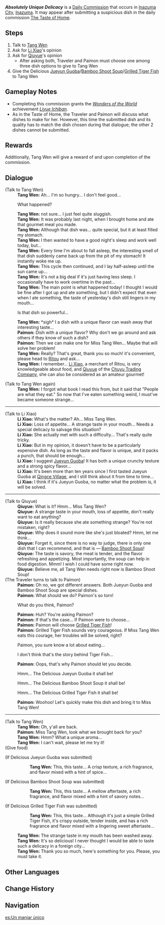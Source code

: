 {{Quest Infobox
|id            = 22025
|type          = Commission
|image         = Commission Absolutely Unique Delicacy.png
|npc           = Tang Wen
|description   = 
|startLocation = [[Inazuma City]], [[Inazuma]]
|region        = Inazuma
|area          = Narukami Island
|subarea       = Inazuma City
|prev          = The Taste of Home
|characters    = Li Xiao; Paimon; Qiuyue; Tang Wen; Traveler
|other         = 
* AR-Dependent Rewards
* Additional Rewards:
{{Card|Fish|5}}
{{Card|Rice|10}}
* Completing this commission grants the achievement [[Liyue Ichiban]]
}}
'''''Absolutely Unique Delicacy''''' is a [[Daily Commission]] that occurs in [[Inazuma City]], [[Inazuma]]. It may appear after submitting a suspicious dish in the daily commission [[The Taste of Home]].

==Steps==
# Talk to [[Tang Wen]]
# Ask for [[Li Xiao]]'s opinion
# Ask for [[Qiuyue]]'s opinion
#*After asking both, Traveler and Paimon must choose one among three dish options to give to Tang Wen
# Give the Delicious [[Jueyun Guoba]]/[[Bamboo Shoot Soup]]/[[Grilled Tiger Fish]] to Tang Wen

==Gameplay Notes==
* Completing this commission grants the ''[[Wonders of the World]]'' achievement ''[[Liyue Ichiban]]''.
* As in the Taste of Home, the Traveler and Paimon will discuss what dishes to make for her. However, this time the submitted dish and its quality has to match the dish chosen during that dialogue; the other 2 dishes cannot be submitted.

==Rewards==
{{Commission Rewards|full}}

Additionally, Tang Wen will give a reward of {{Item|Fish|20|x=5}} and {{Item|Rice|20|x=10}} upon completion of the commission.

==Dialogue==
{{Quest Description|[[Tang Wen]] seems to have lost her appetite after eating something strange...}}
{{Dialogue start}}
;(Talk to Tang Wen)
:'''Tang Wen:''' Ah... I'm so hungry... I don't feel good...
:{{DIcon}} What happened?
:'''Tang Wen:''' {{not a typo|I-I'm}} not sure... I just feel quite sluggish.
:'''Tang Wen:''' It was probably last night, when I brought home and ate that gourmet meal you made.
:'''Tang Wen:''' Although that dish was... quite special, but it at least filled my stomach.
:'''Tang Wen:''' I then wanted to have a good night's sleep and work well today, but...
:'''Tang Wen:''' Every time I'm about to fall asleep, the interesting smell of that dish suddenly came back up from the pit of my stomach! It instantly woke me up.
:'''Tang Wen:''' This cycle then continued, and I lay half-asleep until the sun came up...
:'''Tang Wen:''' It's not a big deal if it's just having less sleep. I occasionally have to work overtime in the past...
:'''Tang Wen:''' The main point is what happened today! I thought I would be fine after I got up and ate something, but I didn't expect that even when I ate something, the taste of yesterday's dish still lingers in my mouth...
:{{DIcon}} Is that dish so powerful...
:'''Tang Wen:''' *sigh* I {{not a typo|think...only}} a dish with a unique flavor can wash away that interesting taste...
:'''Paimon:''' Dish with a unique flavor? Why don't we go around and ask others if they know of such a dish?
:'''Paimon:''' Then we can make one for Miss Tang Wen... Maybe that will solve her problem!
:'''Tang Wen:''' Really? That's great, thank you so much! {{not a typo|If-if}} it's convenient, please head to [[Ritou]] and ask...
:'''Tang Wen:''' I remember... [[Li Xiao]], a merchant of Ritou, is very knowledgeable about food, and [[Qiuyue]] of the [[Chuyu Trading Company]], she can also be considered as an amateur gourmet!

;(Talk to Tang Wen again)
:'''Tang Wen:''' I forgot what book I read this from, but it said that "People are what they eat." So now that I've eaten something weird, I must've became someone strange...

----

;(Talk to Li Xiao)
:'''Li Xiao:''' What's the matter? Ah... Miss Tang Wen.
:'''Li Xiao:''' Loss of appetite... A strange taste in your mouth... Needs a special delicacy to salvage this situation?
:'''Li Xiao:''' She actually met with such a difficulty... That's really quite tricky.
:'''Li Xiao:''' But in my opinion, it doesn't have to be a particularly expensive dish. As long as the taste and flavor is unique, and it packs a punch, that should be enough...
:'''Li Xiao:''' I suggest [[Jueyun Guoba]]! It has both a unique crunchy texture and a strong spicy flavor...
:'''Li Xiao:''' It's been more than ten years since I first tasted Jueyun Guoba at [[Qingce Village]], and I still think about it from time to time...
:'''Li Xiao:''' I think if it's Jueyun Guoba, no matter what the problem is, it will be solved.
----

;(Talk to Qiuyue)
:'''Qiuyue:''' What is it? Hmm... Miss Tang Wen?
:'''Qiuyue:''' A strange taste in your mouth, loss of appetite, don't really want to eat anything?
:'''Qiuyue:''' Is it really because she ate something strange? You're not mistaken, right?
:'''Qiuyue:''' Why does it sound more like she's just bloated? Hmm, let me think...
:'''Qiuyue:''' Forget it, since there is no way to judge, there is only one dish that I can recommend, and that is &mdash; [[Bamboo Shoot Soup]]!
:'''Qiuyue:''' The taste is savory, the meat is tender, and the flavor refreshing and appetizing. Most importantly, the soup can help in food digestion. Mmm! I wish I could have some right now.
:'''Qiuyue:''' Believe me, all Tang Wen needs right now is Bamboo Shoot Soup!
;(The Traveler turns to talk to Paimon)
:'''Paimon:''' Oh no, we got different answers. Both Jueyun Guoba and Bamboo Shoot Soup are special dishes.
:'''Paimon:''' What should we do? Paimon's so torn!
:{{DIcon}} What do you think, Paimon?
:'''Paimon:''' Huh? You're asking Paimon?
:'''Paimon:''' If that's the case... If Paimon were to choose...
:'''Paimon:''' Paimon will choose [[Grilled Tiger Fish]]!
:'''Paimon:''' Grilled Tiger Fish sounds very courageous. If Miss Tang Wen eats this courage, her troubles will be solved, right?
:{{DIcon}} Paimon, you sure know a lot about eating...
:{{DIcon}} I don't think that's the story behind Tiger Fish...
:'''Paimon:''' Oops, that's why Paimon should let you decide.
:{{DIcon}} Hmm... The Delicious Jueyun Guoba it shall be!
:{{DIcon}} Hmm... The Delicious Bamboo Shoot Soup it shall be!
:{{DIcon}} Hmm... The Delicious Grilled Tiger Fish it shall be!
:'''Paimon:''' Woohoo! Let's quickly make this dish and bring it to Miss Tang Wen!

----

;(Talk to Tang Wen)
:'''Tang Wen:''' Oh, y'all are back.
:'''Paimon:''' Miss Tang Wen, look what we brought back for you?
:'''Tang Wen:''' Hmm? What a unique aroma...
:'''Tang Wen:''' I can't wait, please let me try it!
;(Give food)

;(If Delicious Jueyun Guoba was submitted)
::'''Tang Wen:''' This, this taste... A crisp texture, a rich fragrance, and flavor mixed with a hint of spice...
;(If Delicious Bamboo Shoot Soup was submitted)
::'''Tang Wen:''' This, this taste... A mellow aftertaste, a rich fragrance, and flavor mixed with a hint of savory notes...
;(If Delicious Grilled Tiger Fish was submitted)
::'''Tang Wen:''' This, this taste... Although it's just a simple Grilled Tiger Fish, it's crispy outside, tender inside, and has a rich fragrance and flavor mixed with a lingering sweet aftertaste...
:'''Tang Wen:''' The strange taste in my mouth has been washed away.
:'''Tang Wen:''' It's so delicious! I never thought I would be able to taste such a delicacy in a foreign city...
:'''Tang Wen:''' Thank you so much, here's something for you. Please, you must take it.
{{Dialogue end}}

==Other Languages==
{{Other Languages
|en      = Absolutely Unique Delicacy
|zhs     = 绝对独特的美食
|zhs_rm  = Juéduì Dútè de Měishí
|zht     = 絕對獨特的美食
|zht_rm  = Juéduì Dútè de Měishí
|zh_tl   = Absolutely Unique Dish
|ja      = 絶対ユニークな一品
|ja_rm   = Zettai Yuniiku-na Ippin
|ja_tl   = Absolutely Unique Dish
|ko      = 진짜 독특한 음식
|ko_tl   = Absolutely Unique Food
|es      = Un manjar único
|es_tl   = An Unique Delicacy
|fr      = Un mets absolument unique
|fr_tl   = An Absolutely Unique Dish
|ru      = Абсолютно уникальное угощение
|ru_tl   = Absolutely Unique Food
|th      = อาหารเลิศรสที่ไม่ซ้ำใคร
|th_rm   = A-han Loet-rot thi Mai Sam Khrai
|th_tl   = Unique Delicacy
|vi      = Món Ngon Độc Đáo Tuyệt Đối
|vi_tl   = Absolutely Unique Delicious Dish
|de      = Absolut einzigartiger Leckerbissen
|de_tl   = Absolutely Unique Delicacy
|id      = Masakan yang Benar-Benar Khas
|id_tl   = Truly Unique Cuisine
|pt      = Um Manjar Absolutamente Único e Delicioso
|pt_tl   = An Absolutely Unique and Delicious Delicacy
|tr      = Kesinlikle Eşsiz Bir Lezzet
|tr_tl   = 
|it      = Prelibatezza specialissima
|it_tl   = 
}}

==Change History==
{{Change History|2.0}}

==Navigation==
{{Commission Navbox|Inazuma|In Series}}

[[es:Un manjar único]]